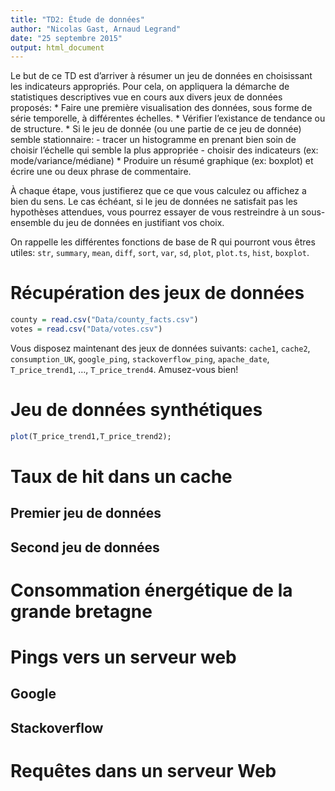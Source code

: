 ```yaml
---
title: "TD2: Étude de données"
author: "Nicolas Gast, Arnaud Legrand"
date: "25 septembre 2015"
output: html_document
---
```


Le but de ce TD est d'arriver à résumer un jeu de données en choisissant les indicateurs appropriés. Pour cela, on appliquera la démarche de statistiques descriptives vue en cours aux divers jeux de données proposés:
* Faire une première visualisation des données, sous forme de série temporelle, à différentes échelles.
* Vérifier l'existance de tendance ou de structure.
* Si le jeu de donnée (ou une partie de ce jeu de donnée) semble stationnaire: 
- tracer un histogramme en prenant bien soin de choisir l'échelle qui semble la plus appropriée
- choisir des indicateurs (ex: mode/variance/médiane)
* Produire un résumé graphique (ex: boxplot) et écrire une ou deux phrase de commentaire. 

À chaque étape, vous justifierez que ce que vous calculez ou affichez a bien du sens. Le cas échéant, si le jeu de données ne satisfait pas les hypothèses attendues, vous pourrez essayer de vous restreindre à un sous-ensemble du jeu de données en justifiant vos choix.

On rappelle les différentes fonctions de base de R qui pourront vous êtres utiles: `str`, `summary`, `mean`, `diff`, `sort`, `var`, `sd`, `plot`, `plot.ts`, `hist`, `boxplot`.

# Récupération des jeux de données
```r
county = read.csv("Data/county_facts.csv")
votes = read.csv("Data/votes.csv")
```

Vous disposez maintenant des jeux de données suivants: `cache1`, `cache2`, `consumption_UK`, `google_ping`, `stackoverflow_ping`, `apache_date`, `T_price_trend1`, ..., `T_price_trend4`. Amusez-vous bien! 

# Jeu de données synthétiques
```r
plot(T_price_trend1,T_price_trend2);
```

# Taux de hit dans un cache
## Premier jeu de données
## Second jeu de données

# Consommation énergétique de la grande bretagne

# Pings vers un serveur web
## Google
## Stackoverflow

# Requêtes dans un serveur Web
